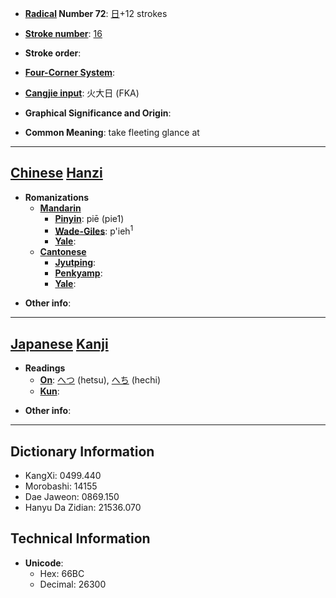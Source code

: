 * '''[[Wiktionary:Chinese radical index| Radical]] Number 72''': [[Wiktionary:Chinese radical index 日|日]]+12 strokes

* '''[[Wiktionary:Chinese total strokes index|Stroke number]]''': [[Wiktionary:Chinese total strokes index 16|16]]

* '''Stroke order''': 

* '''[[Wiktionary:Chinese four corner index|Four-Corner System]]''': 

* '''[[Wiktionary:Chinese Cangjie index|Cangjie input]]''': 火大日 (FKA)

* '''Graphical Significance and Origin''': 

* '''Common Meaning''': take fleeting glance at

----

== [[Chinese]] [[Hanzi]] ==

* '''Romanizations'''
** '''[[Mandarin]]'''
*** '''[[Pinyin]]''': piē (pie1)
*** '''[[Wade-Giles]]''': p'ieh<sup>1</sup>
*** '''[[Yale]]''': 
** '''[[Cantonese]]'''
*** '''[[Jyutping]]''':
*** '''[[Penkyamp]]''': 
*** '''[[Yale]]''': 

* '''Other info''': 

----

== [[Japanese]] [[Kanji]] ==

* '''Readings'''
** '''[[On]]''': [[へつ]] (hetsu), [[へち]] (hechi)
** '''[[Kun]]''': 

* '''Other info''':  

----

== Dictionary Information ==

* KangXi: 0499.440
* Morobashi: 14155
* Dae Jaweon: 0869.150
* Hanyu Da Zidian: 21536.070

== Technical Information ==

* '''Unicode''':
** Hex: 66BC
** Decimal: 26300
